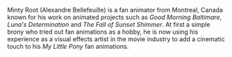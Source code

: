 Minty Root (Alexandre Bellefeuille) is a fan animator from Montreal, Canada known for his work on animated projects such as _Good Morning Baltimare_, _Luna's Determination_ and _The Fall of Sunset Shimmer_. At first a simple brony who tried out fan animations as a hobby, he is now using his experience as a visual effects artist in the movie industry to add a cinematic touch to his _My Little Pony_ fan animations.
